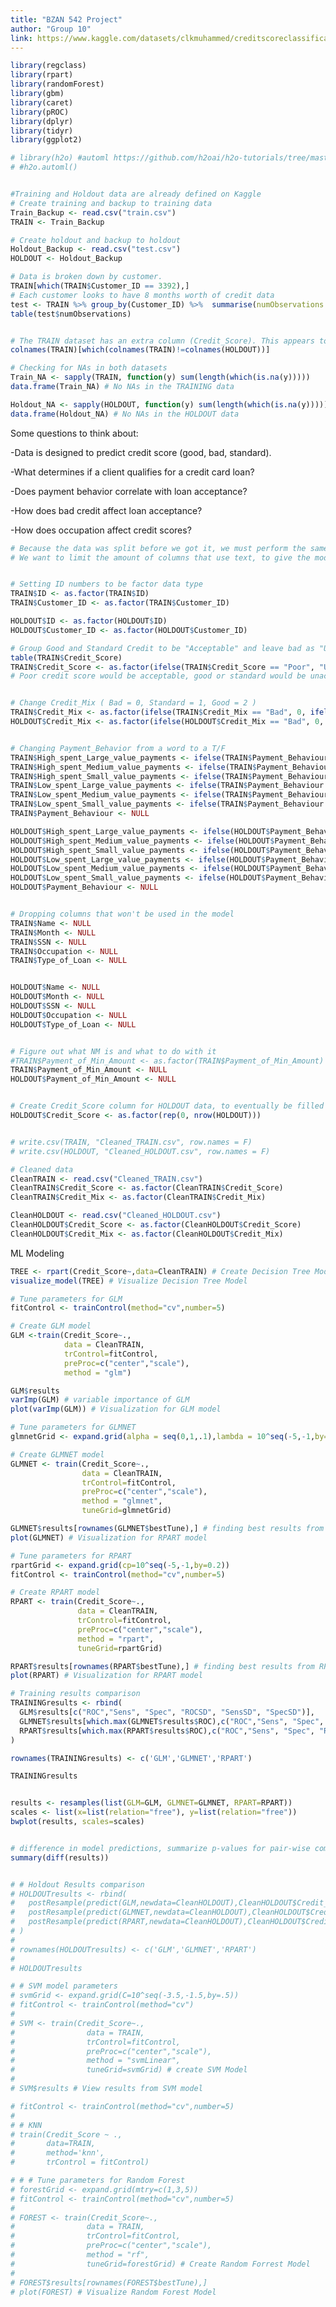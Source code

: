 ```yaml
---
title: "BZAN 542 Project"
author: "Group 10"
link: https://www.kaggle.com/datasets/clkmuhammed/creditscoreclassification
---
```


```r
library(regclass)  
library(rpart)
library(randomForest)
library(gbm)
library(caret)
library(pROC)
library(dplyr)
library(tidyr)
library(ggplot2)

# library(h2o) #automl https://github.com/h2oai/h2o-tutorials/tree/master/h2o-world-2017/automl
# #h2o.automl()


#Training and Holdout data are already defined on Kaggle
# Create training and backup to training data
Train_Backup <- read.csv("train.csv")
TRAIN <- Train_Backup

# Create holdout and backup to holdout
Holdout_Backup <- read.csv("test.csv")
HOLDOUT <- Holdout_Backup

```



```r
# Data is broken down by customer.
TRAIN[which(TRAIN$Customer_ID == 3392),]
# Each customer looks to have 8 months worth of credit data
test <- TRAIN %>% group_by(Customer_ID) %>%  summarise(numObservations = n())
table(test$numObservations)


# The TRAIN dataset has an extra column (Credit_Score). This appears to be the variable that we will be predicting with the HOLDOUT data.
colnames(TRAIN)[which(colnames(TRAIN)!=colnames(HOLDOUT))]

# Checking for NAs in both datasets
Train_NA <- sapply(TRAIN, function(y) sum(length(which(is.na(y))))) 
data.frame(Train_NA) # No NAs in the TRAINING data

Holdout_NA <- sapply(HOLDOUT, function(y) sum(length(which(is.na(y))))) 
data.frame(Holdout_NA) # No NAs in the HOLDOUT data
```

Some questions to think about:

-Data is designed to predict credit score (good, bad, standard).

-What determines if a client qualifies for a credit card loan?

-Does payment behavior correlate with loan acceptance?

-How does bad credit affect loan acceptance?

-How does occupation affect credit scores?

```r
# Because the data was split before we got it, we must perform the same additional cleaning steps for both TRAIN and HOLDOUT.
# We want to limit the amount of columns that use text, to give the model more data to make predictions on


# Setting ID numbers to be factor data type
TRAIN$ID <- as.factor(TRAIN$ID)
TRAIN$Customer_ID <- as.factor(TRAIN$Customer_ID)

HOLDOUT$ID <- as.factor(HOLDOUT$ID)
HOLDOUT$Customer_ID <- as.factor(HOLDOUT$Customer_ID)

# Group Good and Standard Credit to be "Acceptable" and leave bad as "Unacceptable"
table(TRAIN$Credit_Score)
TRAIN$Credit_Score <- as.factor(ifelse(TRAIN$Credit_Score == "Poor", "Unaccebtable", "Acceptable"))
# Poor credit score would be acceptable, good or standard would be unacceptable


# Change Credit_Mix ( Bad = 0, Standard = 1, Good = 2 )
TRAIN$Credit_Mix <- as.factor(ifelse(TRAIN$Credit_Mix == "Bad", 0, ifelse(TRAIN$Credit_Mix == "Standard", 1, 2)))
HOLDOUT$Credit_Mix <- as.factor(ifelse(HOLDOUT$Credit_Mix == "Bad", 0, ifelse(HOLDOUT$Credit_Mix == "Standard", 1, 2)))


# Changing Payment_Behavior from a word to a T/F
TRAIN$High_spent_Large_value_payments <- ifelse(TRAIN$Payment_Behaviour == "High_spent_Large_value_payments", 1, 0)
TRAIN$High_spent_Medium_value_payments <- ifelse(TRAIN$Payment_Behaviour == "High_spent_Medium_value_payments", 1, 0)
TRAIN$High_spent_Small_value_payments <- ifelse(TRAIN$Payment_Behaviour == "High_spent_Small_value_payments", 1, 0)
TRAIN$Low_spent_Large_value_payments <- ifelse(TRAIN$Payment_Behaviour == "Low_spent_Large_value_payments", 1, 0)
TRAIN$Low_spent_Medium_value_payments <- ifelse(TRAIN$Payment_Behaviour == "Low_spent_Medium_value_payments", 1, 0)
TRAIN$Low_spent_Small_value_payments <- ifelse(TRAIN$Payment_Behaviour == "Low_spent_Small_value_payments", 1, 0)
TRAIN$Payment_Behaviour <- NULL

HOLDOUT$High_spent_Large_value_payments <- ifelse(HOLDOUT$Payment_Behaviour == "High_spent_Large_value_payments", 1, 0)
HOLDOUT$High_spent_Medium_value_payments <- ifelse(HOLDOUT$Payment_Behaviour == "High_spent_Medium_value_payments", 1, 0)
HOLDOUT$High_spent_Small_value_payments <- ifelse(HOLDOUT$Payment_Behaviour == "High_spent_Small_value_payments", 1, 0)
HOLDOUT$Low_spent_Large_value_payments <- ifelse(HOLDOUT$Payment_Behaviour == "Low_spent_Large_value_payments", 1, 0)
HOLDOUT$Low_spent_Medium_value_payments <- ifelse(HOLDOUT$Payment_Behaviour == "Low_spent_Medium_value_payments", 1, 0)
HOLDOUT$Low_spent_Small_value_payments <- ifelse(HOLDOUT$Payment_Behaviour == "Low_spent_Small_value_payments", 1, 0)
HOLDOUT$Payment_Behaviour <- NULL


# Dropping columns that won't be used in the model
TRAIN$Name <- NULL
TRAIN$Month <- NULL
TRAIN$SSN <- NULL
TRAIN$Occupation <- NULL
TRAIN$Type_of_Loan <- NULL


HOLDOUT$Name <- NULL
HOLDOUT$Month <- NULL
HOLDOUT$SSN <- NULL
HOLDOUT$Occupation <- NULL
HOLDOUT$Type_of_Loan <- NULL


# Figure out what NM is and what to do with it
#TRAIN$Payment_of_Min_Amount <- as.factor(TRAIN$Payment_of_Min_Amount)
TRAIN$Payment_of_Min_Amount <- NULL
HOLDOUT$Payment_of_Min_Amount <- NULL


# Create Credit_Score column for HOLDOUT data, to eventually be filled with predictions
HOLDOUT$Credit_Score <- as.factor(rep(0, nrow(HOLDOUT)))


# write.csv(TRAIN, "Cleaned_TRAIN.csv", row.names = F)
# write.csv(HOLDOUT, "Cleaned_HOLDOUT.csv", row.names = F)

```

```r

# Cleaned data
CleanTRAIN <- read.csv("Cleaned_TRAIN.csv")
CleanTRAIN$Credit_Score <- as.factor(CleanTRAIN$Credit_Score)
CleanTRAIN$Credit_Mix <- as.factor(CleanTRAIN$Credit_Mix)

CleanHOLDOUT <- read.csv("Cleaned_HOLDOUT.csv")
CleanHOLDOUT$Credit_Score <- as.factor(CleanHOLDOUT$Credit_Score)
CleanHOLDOUT$Credit_Mix <- as.factor(CleanHOLDOUT$Credit_Mix)
```

ML Modeling

```r
TREE <- rpart(Credit_Score~,data=CleanTRAIN) # Create Decision Tree Model
visualize_model(TREE) # Visualize Decision Tree Model
```


```r
# Tune parameters for GLM
fitControl <- trainControl(method="cv",number=5) 

# Create GLM model
GLM <-train(Credit_Score~.,
            data = CleanTRAIN,
            trControl=fitControl,
            preProc=c("center","scale"),
            method = "glm")

GLM$results
varImp(GLM) # variable importance of GLM
plot(varImp(GLM)) # Visualization for GLM model
```
```r
# Tune parameters for GLMNET
glmnetGrid <- expand.grid(alpha = seq(0,1,.1),lambda = 10^seq(-5,-1,by=0.25))

# Create GLMNET model
GLMNET <- train(Credit_Score~.,
                data = CleanTRAIN,
                trControl=fitControl,
                preProc=c("center","scale"),
                method = "glmnet",
                tuneGrid=glmnetGrid)

GLMNET$results[rownames(GLMNET$bestTune),] # finding best results from GLMNET model
plot(GLMNET) # Visualization for RPART model
```


```r
# Tune parameters for RPART
rpartGrid <- expand.grid(cp=10^seq(-5,-1,by=0.2))
fitControl <- trainControl(method="cv",number=5) 

# Create RPART model
RPART <- train(Credit_Score~.,
               data = CleanTRAIN,
               trControl=fitControl,
               preProc=c("center","scale"),
               method = "rpart",
               tuneGrid=rpartGrid) 

RPART$results[rownames(RPART$bestTune),] # finding best results from RPART model
plot(RPART) # Visualization for RPART model
```


```r
# Training results comparison
TRAININGresults <- rbind(
  GLM$results[c("ROC","Sens", "Spec", "ROCSD", "SensSD", "SpecSD")],
  GLMNET$results[which.max(GLMNET$results$ROC),c("ROC","Sens", "Spec", "ROCSD", "SensSD", "SpecSD")],
  RPART$results[which.max(RPART$results$ROC),c("ROC","Sens", "Spec", "ROCSD", "SensSD", "SpecSD")]
)

rownames(TRAININGresults) <- c('GLM','GLMNET','RPART')

TRAININGresults


results <- resamples(list(GLM=GLM, GLMNET=GLMNET, RPART=RPART))
scales <- list(x=list(relation="free"), y=list(relation="free"))
bwplot(results, scales=scales)


# difference in model predictions, summarize p-values for pair-wise comparisons
summary(diff(results))


# # Holdout Results comparison
# HOLDOUTresults <- rbind(
#   postResample(predict(GLM,newdata=CleanHOLDOUT),CleanHOLDOUT$Credit_Score),
#   postResample(predict(GLMNET,newdata=CleanHOLDOUT),CleanHOLDOUT$Credit_Score),
#   postResample(predict(RPART,newdata=CleanHOLDOUT),CleanHOLDOUT$Credit_Score)
# )
# 
# rownames(HOLDOUTresults) <- c('GLM','GLMNET','RPART')
# 
# HOLDOUTresults


```


```r
# # SVM model parameters
# svmGrid <- expand.grid(C=10^seq(-3.5,-1.5,by=.5))
# fitControl <- trainControl(method="cv")
# 
# SVM <- train(Credit_Score~.,
#                data = TRAIN,
#                trControl=fitControl,
#                preProc=c("center","scale"),
#                method = "svmLinear",
#                tuneGrid=svmGrid) # create SVM Model
# 
# SVM$results # View results from SVM model
```


```r
# fitControl <- trainControl(method="cv",number=5) 
# 
# # KNN
# train(Credit_Score ~ .,
#       data=TRAIN,
#       method='knn',
#       trControl = fitControl)

```


```r
# # # Tune parameters for Random Forest
# forestGrid <- expand.grid(mtry=c(1,3,5))
# fitControl <- trainControl(method="cv",number=5)
# 
# FOREST <- train(Credit_Score~.,
#                data = TRAIN,
#                trControl=fitControl,
#                preProc=c("center","scale"),
#                method = "rf",
#                tuneGrid=forestGrid) # Create Random Forrest Model
# 
# FOREST$results[rownames(FOREST$bestTune),]
# plot(FOREST) # Visualize Random Forest Model
```
